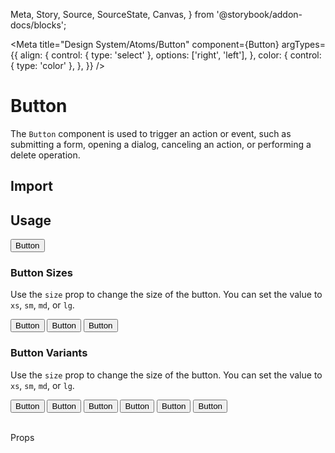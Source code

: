   Meta,
  Story,
  Source,
  SourceState,
  Canvas,
} from '@storybook/addon-docs/blocks';

<Meta
  title="Design System/Atoms/Button"
  component={Button}
  argTypes={{
    align: {
      control: { type: 'select' },
      options: ['right', 'left'],
    },
    color: {
      control: { type: 'color' },
    },
  }}
/>

# Button

The `Button` component is used to trigger an action or event, such as submitting a form, opening a dialog, canceling an action, or performing a delete operation.

## Import

<Source dark language="typescript" code="import { Button } from '@f1v/zati';" />

## Usage

<Canvas withSource={SourceState.NONE} mdxSource={false}>
  <Story name="Usage">
    <Button color={ButtonColor.PRIMARY}>Button</Button>
  </Story>
</Canvas>

###

<Source dark language="jsx" storyId="Usage" />

### Button Sizes

Use the `size` prop to change the size of the button. You can set the value to `xs`, `sm`, `md`, or `lg`.

<Canvas withSource={SourceState.OPEN}>
  <Story name="Button Sizes">
    <div style={{display: 'grid', gridGap: '10px', gridTemplateColumns: '1fr 1fr 1fr'}}>
      <Button size="small">Button</Button>
      <Button size="small">Button</Button>
      <Button size="small">Button</Button>
    </div>
  </Story>
</Canvas>

### Button Variants

Use the `size` prop to change the size of the button. You can set the value to `xs`, `sm`, `md`, or `lg`.

<Canvas withSource={SourceState.OPEN}>
  <Story name="Button Variants">
    <div style={{display: 'grid', gridGap: '10px', gridTemplateColumns: '1fr 1fr 1fr 1fr 1fr 1fr'}}>
      <Button color={ButtonColor.PRIMARY}>Button</Button>
      <Button color={ButtonColor.SECONDARY}>Button</Button>
      <Button color={ButtonColor.ERROR}>Button</Button>
      <Button color={ButtonColor.WARNING}>Button</Button>
      <Button color={ButtonColor.LINK}>Button</Button>
      <Button color={ButtonColor.SUCCESS}>Button</Button>
    </div>
  </Story>
  <div>&nbsp;</div>
</Canvas>

Props
<ArgsTable of={Button} />